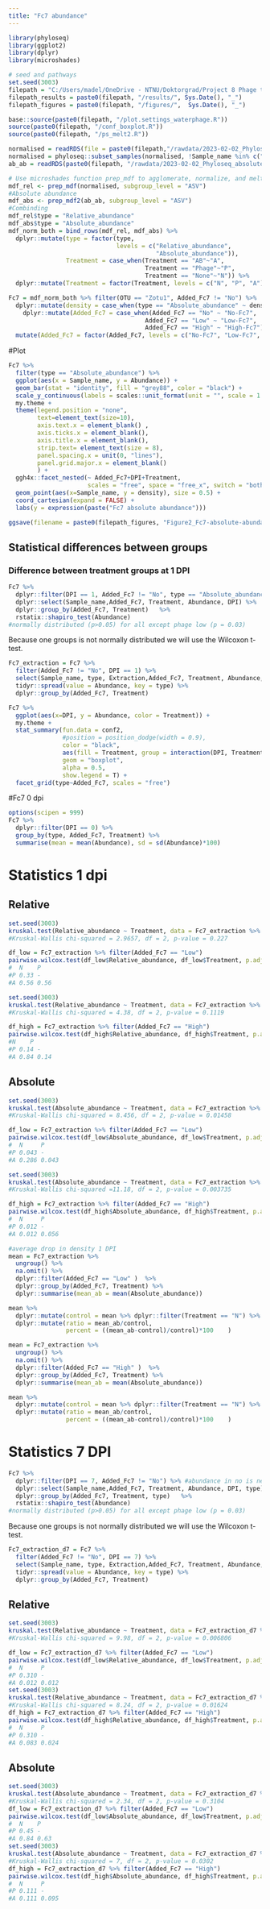 ---
title: "Fc7 abundance"
---
```{r, message=FALSE}
library(phyloseq)
library(ggplot2)
library(dplyr)
library(microshades)
```

```{r, message=FALSE}
# seed and pathways
set.seed(3003)
filepath = "C:/Users/madel/OneDrive - NTNU/Doktorgrad/Project 8 Phage therapy and AB in semi-cont/R-analysis/GitHubScripts"
filepath_results = paste0(filepath, "/results/", Sys.Date(), "_")
filepath_figures = paste0(filepath, "/figures/",  Sys.Date(), "_")

base::source(paste0(filepath, "/plot.settings_waterphage.R"))
source(paste0(filepath, "/conf_boxplot.R"))
source(paste0(filepath, "/ps_melt2.R"))

normalised = readRDS(file = paste0(filepath,"/rawdata/2023-02-02_Phyloseq_object_scaled-rarified-26447_16SrDNA.RDS"))
normalised = phyloseq::subset_samples(normalised, !Sample_name %in% c("JW-1-D-0", "JW-2-D-0"))
ab_ab = readRDS(paste0(filepath, "/rawdata/2023-02-02_Phyloseq_absolute_abundance_16SrDNA_wo-controls.RDS"))
```

```{r, message=FALSE}
# Use microshades function prep_mdf to agglomerate, normalize, and melt the phyloseq object
mdf_rel <- prep_mdf(normalised, subgroup_level = "ASV")
#Absolute abundance
mdf_abs <- prep_mdf2(ab_ab, subgroup_level = "ASV")
#Combinding 
mdf_rel$type = "Relative_abundance"
mdf_abs$type = "Absolute_abundance"
mdf_norm_both = bind_rows(mdf_rel, mdf_abs) %>% 
  dplyr::mutate(type = factor(type, 
                              levels = c("Relative_abundance",
                                         "Absolute_abundance")), 
                Treatment = case_when(Treatment == "AB"~"A", 
                                      Treatment == "Phage"~"P", 
                                      Treatment == "None"~"N")) %>% 
  dplyr::mutate(Treatment = factor(Treatment, levels = c("N", "P", "A")))
```

```{r}
Fc7 = mdf_norm_both %>% filter(OTU == "Zotu1", Added_Fc7 != "No") %>% 
  dplyr::mutate(density = case_when(type == "Absolute_abundance" ~ density_cells_mL)) %>%
    dplyr::mutate(Added_Fc7 = case_when(Added_Fc7 == "No" ~ "No-Fc7", 
                                      Added_Fc7 == "Low" ~ "Low-Fc7", 
                                      Added_Fc7 == "High" ~ "High-Fc7")) %>%
  mutate(Added_Fc7 = factor(Added_Fc7, levels = c("No-Fc7", "Low-Fc7", "High-Fc7" ))) 
```

#Plot
```{r}
Fc7 %>%
  filter(type == "Absolute_abundance") %>%
  ggplot(aes(x = Sample_name, y = Abundance)) + 
  geom_bar(stat = "identity", fill = "grey88", color = "black") + 
  scale_y_continuous(labels = scales::unit_format(unit = "", scale = 1 / 1e+06, digits = 2)) +
  my.theme + 
  theme(legend.position = "none",
        text=element_text(size=10), 
        axis.text.x = element_blank() , 
        axis.ticks.x = element_blank(), 
        axis.title.x = element_blank(), 
        strip.text= element_text(size = 8),
        panel.spacing.x = unit(0, "lines"), 
        panel.grid.major.x = element_blank()
        ) + 
  ggh4x::facet_nested(~ Added_Fc7+DPI+Treatment, 
                      scales = "free", space = "free_x", switch = "both") + 
  geom_point(aes(x=Sample_name, y = density), size = 0.5) +   
  coord_cartesian(expand = FALSE) +
  labs(y = expression(paste("Fc7 absolute abundance")))

ggsave(filename = paste0(filepath_figures, "Figure2_Fc7-absolute-abundance.pdf"), width = 180, height = 70, units = "mm")
```


## Statistical differences between groups
### Difference between treatment groups at 1 DPI
```{r}
Fc7 %>% 
  dplyr::filter(DPI == 1, Added_Fc7 != "No", type == "Absolute_abundance") %>% #abundance in no is neglisable and not of interest
  dplyr::select(Sample_name,Added_Fc7, Treatment, Abundance, DPI) %>%
  dplyr::group_by(Added_Fc7, Treatment)   %>% 
  rstatix::shapiro_test(Abundance) 
#normally distributed (p>0.05) for all except phage low (p = 0.03)
```
Because one groups is not normally distributed we will use the Wilcoxon t-test. 
```{r}
Fc7_extraction = Fc7 %>%
  filter(Added_Fc7 != "No", DPI == 1) %>%
  select(Sample_name, type, Extraction,Added_Fc7, Treatment, Abundance, DPI) %>%   
  tidyr::spread(value = Abundance, key = type) %>% 
  dplyr::group_by(Added_Fc7, Treatment)
```

```{r}
Fc7 %>%
  ggplot(aes(x=DPI, y = Abundance, color = Treatment)) + 
  my.theme + 
  stat_summary(fun.data = conf2, 
               #position = position_dodge(width = 0.9),
               color = "black", 
               aes(fill = Treatment, group = interaction(DPI, Treatment)), 
               geom = "boxplot", 
               alpha = 0.5, 
               show.legend = T) + 
  facet_grid(type~Added_Fc7, scales = "free")
```

#Fc7 0 dpi
```{r}
options(scipen = 999)
Fc7 %>% 
  dplyr::filter(DPI == 0) %>%
  group_by(type, Added_Fc7, Treatment) %>% 
  summarise(mean = mean(Abundance), sd = sd(Abundance)*100)
```

# Statistics 1 dpi
## Relative
```{r}
set.seed(3003)
kruskal.test(Relative_abundance ~ Treatment, data = Fc7_extraction %>% filter(Added_Fc7 == "Low") )
#Kruskal-Wallis chi-squared = 2.9657, df = 2, p-value = 0.227

df_low = Fc7_extraction %>% filter(Added_Fc7 == "Low") 
pairwise.wilcox.test(df_low$Relative_abundance, df_low$Treatment, p.adjust.method = "BH")
#  N    P   
#P 0.33 -   
#A 0.56 0.56

set.seed(3003)
kruskal.test(Relative_abundance ~ Treatment, data = Fc7_extraction %>% filter(Added_Fc7 == "High") )
#Kruskal-Wallis chi-squared = 4.38, df = 2, p-value = 0.1119

df_high = Fc7_extraction %>% filter(Added_Fc7 == "High") 
pairwise.wilcox.test(df_high$Relative_abundance, df_high$Treatment, p.adjust.method = "BH")
#N    P   
#P 0.14 -   
#A 0.84 0.14
```

## Absolute
```{r}
set.seed(3003)
kruskal.test(Absolute_abundance ~ Treatment, data = Fc7_extraction %>% filter(Added_Fc7 == "Low") )
#Kruskal-Wallis chi-squared = 8.456, df = 2, p-value = 0.01458

df_low = Fc7_extraction %>% filter(Added_Fc7 == "Low") 
pairwise.wilcox.test(df_low$Absolute_abundance, df_low$Treatment, p.adjust.method = "BH")
#  N     P    
#P 0.043 -    
#A 0.286 0.043

set.seed(3003)
kruskal.test(Absolute_abundance ~ Treatment, data = Fc7_extraction %>% filter(Added_Fc7 == "High") )
#Kruskal-Wallis chi-squared =11.18, df = 2, p-value = 0.003735

df_high = Fc7_extraction %>% filter(Added_Fc7 == "High") 
pairwise.wilcox.test(df_high$Absolute_abundance, df_high$Treatment, p.adjust.method = "BH")
#  N     P    
#P 0.012 -    
#A 0.012 0.056
```

```{r}
#average drop in density 1 DPI
mean = Fc7_extraction %>% 
  ungroup() %>% 
  na.omit() %>%
  dplyr::filter(Added_Fc7 == "Low" )  %>% 
  dplyr::group_by(Added_Fc7, Treatment) %>% 
  dplyr::summarise(mean_ab = mean(Absolute_abundance)) 

mean %>%
  dplyr::mutate(control = mean %>% dplyr::filter(Treatment == "N") %>% dplyr::pull(mean_ab) ) %>%
  dplyr::mutate(ratio = mean_ab/control, 
                percent = ((mean_ab-control)/control)*100    ) 

mean = Fc7_extraction %>% 
  ungroup() %>% 
  na.omit() %>%
  dplyr::filter(Added_Fc7 == "High" )  %>% 
  dplyr::group_by(Added_Fc7, Treatment) %>% 
  dplyr::summarise(mean_ab = mean(Absolute_abundance)) 

mean %>%
  dplyr::mutate(control = mean %>% dplyr::filter(Treatment == "N") %>% dplyr::pull(mean_ab) ) %>%
  dplyr::mutate(ratio = mean_ab/control, 
                percent = ((mean_ab-control)/control)*100    )
```

# Statistics 7 DPI
```{r}
Fc7 %>% 
  dplyr::filter(DPI == 7, Added_Fc7 != "No") %>% #abundance in no is neglisable and not of interest
  dplyr::select(Sample_name,Added_Fc7, Treatment, Abundance, DPI, type) %>%
  dplyr::group_by(Added_Fc7, Treatment, type)   %>% 
  rstatix::shapiro_test(Abundance) 
#normally distributed (p>0.05) for all except phage low (p = 0.03)
```
Because one groups is not normally distributed we will use the Wilcoxon t-test. 
```{r}
Fc7_extraction_d7 = Fc7 %>%
  filter(Added_Fc7 != "No", DPI == 7) %>%
  select(Sample_name, type, Extraction,Added_Fc7, Treatment, Abundance, DPI) %>%   
  tidyr::spread(value = Abundance, key = type) %>% 
  dplyr::group_by(Added_Fc7, Treatment)
```

## Relative
```{r}
set.seed(3003)
kruskal.test(Relative_abundance ~ Treatment, data = Fc7_extraction_d7 %>% filter(Added_Fc7 == "Low") )
#Kruskal-Wallis chi-squared = 9.98, df = 2, p-value = 0.006806

df_low = Fc7_extraction_d7 %>% filter(Added_Fc7 == "Low") 
pairwise.wilcox.test(df_low$Relative_abundance, df_low$Treatment, p.adjust.method = "BH")
#  N     P    
#P 0.310 -    
#A 0.012 0.012
set.seed(3003)
kruskal.test(Relative_abundance ~ Treatment, data = Fc7_extraction_d7 %>% filter(Added_Fc7 == "High") )
#Kruskal-Wallis chi-squared = 8.24, df = 2, p-value = 0.01624
df_high = Fc7_extraction_d7 %>% filter(Added_Fc7 == "High") 
pairwise.wilcox.test(df_high$Relative_abundance, df_high$Treatment, p.adjust.method = "BH")
#  N     P    
#P 0.310 -    
#A 0.083 0.024
```

## Absolute
```{r}
set.seed(3003)
kruskal.test(Absolute_abundance ~ Treatment, data = Fc7_extraction_d7 %>% filter(Added_Fc7 == "Low") )
#Kruskal-Wallis chi-squared = 2.34, df = 2, p-value = 0.3104
df_low = Fc7_extraction_d7 %>% filter(Added_Fc7 == "Low") 
pairwise.wilcox.test(df_low$Absolute_abundance, df_low$Treatment, p.adjust.method = "BH")
#  N    P   
#P 0.45 -   
#A 0.84 0.63
set.seed(3003)
kruskal.test(Absolute_abundance ~ Treatment, data = Fc7_extraction_d7 %>% filter(Added_Fc7 == "High") )
#Kruskal-Wallis chi-squared = 7, df = 2, p-value = 0.0302
df_high = Fc7_extraction_d7 %>% filter(Added_Fc7 == "High") 
pairwise.wilcox.test(df_high$Absolute_abundance, df_high$Treatment, p.adjust.method = "BH")
#  N     P    
#P 0.111 -    
#A 0.111 0.095
```



